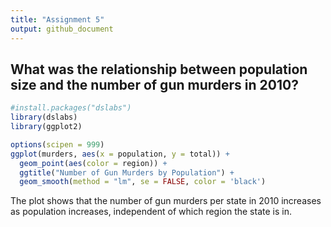 ```yaml
---
title: "Assignment 5"
output: github_document
---
```


## What was the relationship between population size and the number of gun murders in 2010?

```r
#install.packages("dslabs")
library(dslabs)
library(ggplot2)
```




```r
options(scipen = 999)
ggplot(murders, aes(x = population, y = total)) +
  geom_point(aes(color = region)) + 
  ggtitle("Number of Gun Murders by Population") +
  geom_smooth(method = "lm", se = FALSE, color = 'black')

```



The plot shows that the number of gun murders per state in 2010 increases as population increases, independent of which region the state is in.

\

\

\

\


